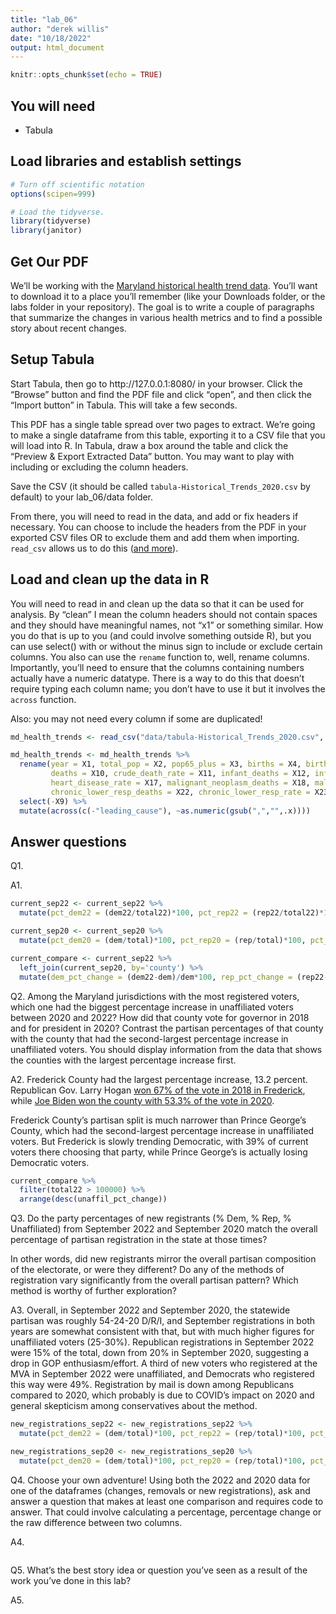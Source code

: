 ```yaml
---
title: "lab_06"
author: "derek willis"
date: "10/18/2022"
output: html_document
---
```


```r
knitr::opts_chunk$set(echo = TRUE)
```

## You will need

-   Tabula

## Load libraries and establish settings

```r
# Turn off scientific notation
options(scipen=999)

# Load the tidyverse.
library(tidyverse)
library(janitor)
```

## Get Our PDF

We'll be working with the [Maryland historical health trend data](https://health.maryland.gov/vsa/Documents/Reports%20and%20Data/Historical%20Trends/Historical_Trends_2020.pdf). You'll want to download it to a place you'll remember (like your Downloads folder, or the labs folder in your repository). The goal is to write a couple of paragraphs that summarize the changes in various health metrics and to find a possible story about recent changes.

## Setup Tabula

Start Tabula, then go to http://127.0.0.1:8080/ in your browser. Click the "Browse" button and find the PDF file and click "open", and then click the "Import button" in Tabula. This will take a few seconds.

This PDF has a single table spread over two pages to extract. We're going to make a single dataframe from this table, exporting it to a CSV file that you will load into R. In Tabula, draw a box around the table and click the "Preview & Export Extracted Data" button. You may want to play with including or excluding the column headers.

Save the CSV (it should be called `tabula-Historical_Trends_2020.csv` by default) to your lab_06/data folder.

From there, you will need to read in the data, and add or fix headers if necessary. You can choose to include the headers from the PDF in your exported CSV files OR to exclude them and add them when importing. `read_csv` allows us to do this ([and more](https://readr.tidyverse.org/reference/read_delim.html)).

## Load and clean up the data in R

You will need to read in and clean up the data so that it can be used for analysis. By "clean" I mean the column headers should not contain spaces and they should have meaningful names, not "x1" or something similar. How you do that is up to you (and could involve something outside R), but you can use select() with or without the minus sign to include or exclude certain columns. You also can use the `rename` function to, well, rename columns. Importantly, you'll need to ensure that the columns containing numbers actually have a numeric datatype. There is a way to do this that doesn't require typing each column name; you don't have to use it but it involves the `across` function.

Also: you may not need every column if some are duplicated!

```r
md_health_trends <- read_csv("data/tabula-Historical_Trends_2020.csv", col_names = FALSE)

md_health_trends <- md_health_trends %>% 
  rename(year = X1, total_pop = X2, pop65_plus = X3, births = X4, birth_rate = X5, pct_teen_births = X6, pct_low_birth_weight = X7, pct_prenatal_care = X8, 
         deaths = X10, crude_death_rate = X11, infant_deaths = X12, infant_death_rate = X13, life_expectancy = X14, leading_cause = X15, heart_disease_deaths = X16,
         heart_disease_rate = X17, malignant_neoplasm_deaths = X18, malignant_neoplasms_rate = X19, cerebrovascular_deaths = X20, cerebrovascular_rate = X21,
         chronic_lower_resp_deaths = X22, chronic_lower_resp_rate = X23, diabetes_deaths = X24, diabetes_rate = X25) %>% 
  select(-X9) %>% 
  mutate(across(c(-"leading_cause"), ~as.numeric(gsub(",","",.x))))

```

## Answer questions

Q1. 

A1.

```r
current_sep22 <- current_sep22 %>% 
  mutate(pct_dem22 = (dem22/total22)*100, pct_rep22 = (rep22/total22)*100, pct_unaffil22 = (unaf22/total22)*100)

current_sep20 <- current_sep20 %>% 
  mutate(pct_dem20 = (dem/total)*100, pct_rep20 = (rep/total)*100, pct_unaffil20 = (unaf/total)*100)

current_compare <- current_sep22 %>% 
  left_join(current_sep20, by='county') %>% 
  mutate(dem_pct_change = (dem22-dem)/dem*100, rep_pct_change = (rep22-rep)/rep*100, unaffil_pct_change = (unaf22-unaf)/unaf*100)
```

Q2. Among the Maryland jurisdictions with the most registered voters, which one had the biggest percentage increase in unaffiliated voters between 2020 and 2022? How did that county vote for governor in 2018 and for president in 2020? Contrast the partisan percentages of that county with the county that had the second-largest percentage increase in unaffiliated voters. You should display information from the data that shows the counties with the largest percentage increase first.

A2. Frederick County had the largest percentage increase, 13.2 percent. Republican Gov. Larry Hogan [won 67% of the vote in 2018 in Frederick](https://www.elections.maryland.gov/elections/2018/results/general/gen_results_2018_2_by_county_11-1.html), while [Joe Biden won the county with 53.3% of the vote in 2020](https://www.elections.maryland.gov/elections/2020/results/general/gen_results_2020_4_by_county_11-1.html).

Frederick County's partisan split is much narrower than Prince George's County, which had the second-largest percentage increase in unaffiliated voters. But Frederick is slowly trending Democratic, with 39% of current voters there choosing that party, while Prince George's is actually losing Democratic voters.

```r
current_compare %>% 
  filter(total22 > 100000) %>% 
  arrange(desc(unaffil_pct_change))
```

Q3. Do the party percentages of new registrants (% Dem, % Rep, % Unaffiliated) from September 2022 and September 2020 match the overall percentage of partisan registration in the state at those times?

In other words, did new registrants mirror the overall partisan composition of the electorate, or were they different? Do any of the methods of registration vary significantly from the overall partisan pattern? Which method is worthy of further exploration?

A3. Overall, in September 2022 and September 2020, the statewide partisan was roughly 54-24-20 D/R/I, and September registrations in both years are somewhat consistent with that, but with much higher figures for unaffiliated voters (25-30%). Republican registrations in September 2022 were 15% of the total, down from 20% in September 2020, suggesting a drop in GOP enthusiasm/effort. A third of new voters who registered at the MVA in September 2022 were unaffiliated, and Democrats who registered this way were 49%. Registration by mail is down among Republicans compared to 2020, which probably is due to COVID's impact on 2020 and general skepticism among conservatives about the method.

```r
new_registrations_sep22 <- new_registrations_sep22 %>% 
  mutate(pct_dem22 = (dem/total)*100, pct_rep22 = (rep/total)*100, pct_unaffil22 = (unaf/total)*100)

new_registrations_sep20 <- new_registrations_sep20 %>% 
  mutate(pct_dem20 = (dem/total)*100, pct_rep20 = (rep/total)*100, pct_unaffil20 = (unaf/total)*100)
```

Q4. Choose your own adventure! Using both the 2022 and 2020 data for one of the dataframes (changes, removals or new registrations), ask and answer a question that makes at least one comparison and requires code to answer. That could involve calculating a percentage, percentage change or the raw difference between two columns.

A4.

```r

```

Q5. What's the best story idea or question you've seen as a result of the work you've done in this lab?

A5.

